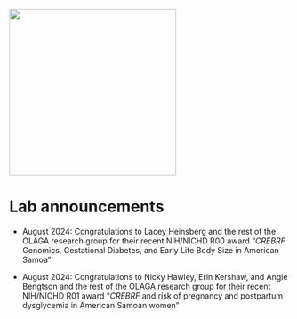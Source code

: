 ![](HeinsbergLab.png){fig-align="center" width="300"}

# Lab announcements {.unnumbered}

-   August 2024: Congratulations to Lacey Heinsberg and the rest of the OLAGA research group for their recent NIH/NICHD R00 award "*CREBRF* Genomics, Gestational Diabetes, and Early Life Body Size in American Samoa"

-   August 2024: Congratulations to Nicky Hawley, Erin Kershaw, and Angie Bengtson and the rest of the OLAGA research group for their recent NIH/NICHD R01 award "*CREBRF* and risk of pregnancy and postpartum dysglycemia in American Samoan women"
